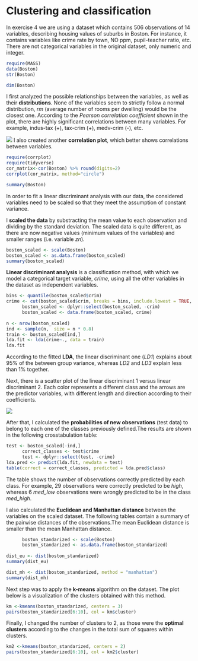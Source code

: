 # Clustering and classification


In exercise 4 we are using a dataset which contains 506 observations of 14 variables, describing housing values of suburbs in Boston. For instance, it contains variables like crime rate by town, NO ppm, pupil-teacher ratio, etc.
There are not categorical variables in the original dataset, only numeric and integer.

```r
require(MASS)
data(Boston) 
str(Boston)

dim(Boston)
```

I first analyzed the possible relationships between the variables, as well as their **distributions**.
None of the variables seem to strictly follow a normal distribution, *rm* (average number of rooms per dwelling) would be the closest one.
According to the *Pearson correlation coefficient* shown in the plot, there are highly significant correlations between many variables. For example, indus-tax (+), tax-crim (+), medv-crim (-), etc.


 ![](C:/Users/marina/Documents/repos/IODS-project/Rplot02.png) 
I also created another **correlation plot**, which better shows correlations between variables. 

```r
require(corrplot)
require(tidyverse)
cor_matrix<-cor(Boston) %>% round(digits=2)
corrplot(cor_matrix, method="circle")
```

```r
summary(Boston)
```

In order to fit a linear discriminant analysis with our data, the considered variables need to be scaled so that they meet the assumption of constant variance. 

I **scaled the data** by substracting the mean value to each observation and dividing by the standard deviation. The scaled data is quite different, as there are now negative values (minimum values of the variables) and smaller ranges (i.e. variable *zn*).

```r
boston_scaled <- scale(Boston)
boston_scaled <- as.data.frame(boston_scaled)
summary(boston_scaled)

```

**Linear discriminant analysis** is a classification method, with which we model a categorical target variable, *crime*, using all the other variables in the dataset as independent variables.


```r
bins <- quantile(boston_scaled$crim)
crime <- cut(boston_scaled$crim, breaks = bins, include.lowest = TRUE, label=c("low", "med_low", "med_high", "high"))
      boston_scaled <- dplyr::select(boston_scaled, -crim)
      boston_scaled <- data.frame(boston_scaled, crime)
      
n <- nrow(boston_scaled)
ind <- sample(n,  size = n * 0.8)
train <- boston_scaled[ind,]
lda.fit <- lda(crime~., data = train)
lda.fit

```
According to the fitted **LDA**, the linear discriminant one (*LD1*) explains about 95% of the between group variance, whereas *LD2* and *LD3* explain less than 1% together.

Next, there is a scatter plot of the linear discriminant 1 versus linear discriminant 2. Each color represents a different class and the arrows are the predictor variables, with different length and direction according to their coefficients.

 ![](C:/Users/marina/Documents/repos/IODS-project/lda.fit.png) 

After that, I calculated the **probabilities of new observations** (test data) to belong to each one of the classes previously defined.The results are shown in the following crosstabulation table:

```r
test <- boston_scaled[-ind,]
      correct_classes <- test$crime
      test <- dplyr::select(test, -crime)
lda.pred <- predict(lda.fit, newdata = test)
table(correct = correct_classes, predicted = lda.pred$class)

```
The table shows the number of observations correctly predicted by each class. For example, 29 observations were correctly predicted to be *high*, whereas 6 *med_low* observations were wrongly predicted to be in the class *med_high*.


I also calculated the **Euclidean and Manhattan distance** between the variables on the scaled dataset. The following tables contain a summary of the pairwise distances of the observations.The mean Euclidean distance is smaller than the mean Manhattan distance. 

```r
      boston_standarized <- scale(Boston)
      boston_standarized <- as.data.frame(boston_standarized)
      
dist_eu <- dist(boston_standarized)
summary(dist_eu)

dist_mh <- dist(boston_standarized, method = "manhattan")
summary(dist_mh)

```
Next step was to apply the **k-means** algorithm on the dataset. The plot below is a visualization of the clusters obtained with this method.

```r
km <-kmeans(boston_standarized, centers = 3)
pairs(boston_standarized[6:10], col = km$cluster)
```

Finally, I changed the number of clusters to 2, as those were the **optimal clusters** according to the changes in the total sum of squares within clusters.

```r
km2 <-kmeans(boston_standarized, centers = 2)
pairs(boston_standarized[6:10], col = km2$cluster)
```







